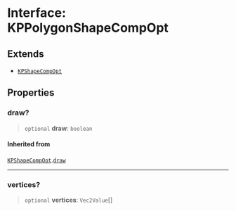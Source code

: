 # Interface: KPPolygonShapeCompOpt

## Extends

- [`KPShapeCompOpt`](/KaPlanck/api/interfaces/KPShapeCompOpt50)

## Properties

### draw?

> `optional` **draw**: `boolean`

#### Inherited from

[`KPShapeCompOpt`](/KaPlanck/api/interfaces/KPShapeCompOpt183).[`draw`](/KaPlanck/api/interfaces/KPShapeCompOpt#draw234)

***

### vertices?

> `optional` **vertices**: `Vec2Value`[]
